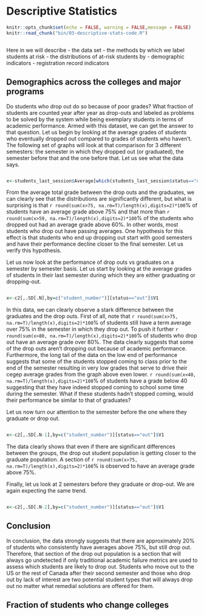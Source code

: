 # Descriptive Statistics
```r
knitr::opts_chunk$set(echo = FALSE, warning = FALSE,message = FALSE)
knitr::read_chunk("bin/03-descriptive-stats-code.R")
```

```r
```

Here in we will describe
 - the data set
 - the methods by which we label students at risk
 - the distributions of at-risk students by 
     - demographic indicators
     - registration record indicators 

## Demographics across the colleges and major programs
Do students who drop out do so because of poor grades? What fraction of students are counted year after year as drop-outs and labeled as problems to be solved by the system while being exemplary students in terms of academic performance. Armed with this dataset, we can get the answer to that question. Let us begin by looking at the average grades of students who eventually dropped out compared to grades of students who haven't. The following set of graphs will look at that comparison for 3 different semesters: the semester in which they dropped out (or graduated), the semester before that and the one before that. Let us see what the data says.

```r
```

```r
x<-students_last_session$Average[which(students_last_session$status=="out")]
```
From the average total grade between the drop outs and the graduates, we can clearly see that the distributions are significantly different, but what is surprising is that `r round(sum(x>75, na.rm=T)/length(x),digits=2)*100`% of students have an average grade above 75% and that more than `r round(sum(x>59, na.rm=T)/length(x),digits=2)*100`% of the students who dropped out had an average grade above 60%. In other words, most students who drop out have passing averages. One hypothesis for this effect is that students who end up dropping out start with good semesters and have their performance decline closer to the final semester. Let us verify this hypothesis. 

Let us now look at the performance of drop outs vs graduates on a semester by semester basis. Let us start by looking at the average grades of students in their last semester during which they are either graduating or dropping-out. 

```r
```
```r
x<-c2[,.SD[.N],by=c("student_number")][status=="out"]$V1
```

In this data, we can clearly observe a stark difference between the graduates and the drop outs. First of all, note that `r round(sum(x>75, na.rm=T)/length(x),digits=2)*100`% of students still have a term average over 75% in the semester in which they drop out. To push it further `r round(sum(x>80, na.rm=T)/length(x),digits=2)*100`% of students who drop out have an average grade over 80%. The data clearly suggests that some of the drop outs aren't dropping out because of academic performance. Furthermore, the long tail of the data on the low end of performance suggests that some of the students stopped coming to class prior to the end of the semester resulting in very low grades that serve to drive their cegep average grades from the graph above even lower. `r round(sum(x<40, na.rm=T)/length(x),digits=2)*100`% of students have a grade below 40 suggesting that they have indeed stopped coming to school some time during the semester. What if these students hadn't stopped coming, would their performance be similar to that of graduates? 

Let us now turn our attention to the semester before the one where they graduate or drop out. 
```r
```
```r
x<-c2[,.SD[.N-1],by=c("student_number")][status=="out"]$V1
```
The data clearly shows that even if there are significant differences between the groups, the drop out student population is getting closer to the graduate population. A section of `r round(sum(x>75, na.rm=T)/length(x),digits=2)*100`% is observed to have an average grade above 75%.

Finally, let us look at 2 semesters before they graduate or drop-out. We are again expecting the same trend.
```r
```
```r
x<-c2[,.SD[.N-2],by=c("student_number")][status=="out"]$V1
```
## Conclusion

In conclusion, the data strongly suggests that there are approximately 20% of students who consistently have averages above 75%, but still drop out. Therefore, that section of the drop out population is a section that will always go undetected if only traditional academic failure metrics are used to assess which students are likely to drop out. Students who move out to the US or the rest of Canada after their second semester and those who drop out by lack of interest are two potential student types that will always drop out no matter what remedial solutions are offered for them. 



## Fraction of students who change colleges




